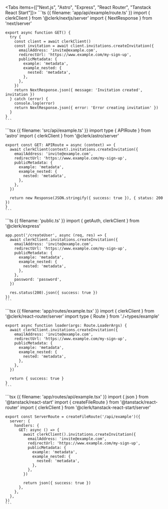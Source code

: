 <Tabs items={["Next.js", "Astro", "Express", "React Router", "Tanstack React Start"]}>
  <Tab>
    ```ts {{ filename: 'app/api/example/route.ts' }}
    import { clerkClient } from '@clerk/nextjs/server'
    import { NextResponse } from 'next/server'

    export async function GET() {
      try {
        const client = await clerkClient()
        const invitation = await client.invitations.createInvitation({
          emailAddress: 'invite@example.com',
          redirectUrl: 'https://www.example.com/my-sign-up',
          publicMetadata: {
            example: 'metadata',
            example_nested: {
              nested: 'metadata',
            },
          },
        })
        return NextResponse.json({ message: 'Invitation created', invitation })
      } catch (error) {
        console.log(error)
        return NextResponse.json({ error: 'Error creating invitation' })
      }
    }
    ```
  </Tab>

  <Tab>
    ```tsx {{ filename: 'src/api/example.ts' }}
    import type { APIRoute } from 'astro'
    import { clerkClient } from '@clerk/astro/server'

    export const GET: APIRoute = async (context) => {
      await clerkClient(context).invitations.createInvitation({
        emailAddress: 'invite@example.com',
        redirectUrl: 'https://www.example.com/my-sign-up',
        publicMetadata: {
          example: 'metadata',
          example_nested: {
            nested: 'metadata',
          },
        },
      })

      return new Response(JSON.stringify({ success: true }), { status: 200 })
    }
    ```
  </Tab>

  <Tab>
    ```ts {{ filename: 'public.ts' }}
    import { getAuth, clerkClient } from '@clerk/express'

    app.post('/createUser', async (req, res) => {
      await clerkClient.invitations.createInvitation({
        emailAddress: 'invite@example.com',
        redirectUrl: 'https://www.example.com/my-sign-up',
        publicMetadata: {
          example: 'metadata',
          example_nested: {
            nested: 'metadata',
          },
        },
        password: 'password',
      })

      res.status(200).json({ success: true })
    })
    ```
  </Tab>

  <Tab>
    ```tsx {{ filename: 'app/routes/example.tsx' }}
    import { clerkClient } from '@clerk/react-router/server'
    import type { Route } from './+types/example'

    export async function loader(args: Route.LoaderArgs) {
      await clerkClient.invitations.createInvitation({
        emailAddress: 'invite@example.com',
        redirectUrl: 'https://www.example.com/my-sign-up',
        publicMetadata: {
          example: 'metadata',
          example_nested: {
            nested: 'metadata',
          },
        },
      })

      return { success: true }
    }
    ```
  </Tab>

  <Tab>
    ```tsx {{ filename: 'app/routes/api/example.tsx' }}
    import { json } from '@tanstack/react-start'
    import { createFileRoute } from '@tanstack/react-router'
    import { clerkClient } from '@clerk/tanstack-react-start/server'

    export const ServerRoute = createFileRoute('/api/example')({
      server: {
        handlers: {
          GET: async () => {
            await clerkClient().invitations.createInvitation({
              emailAddress: 'invite@example.com',
              redirectUrl: 'https://www.example.com/my-sign-up',
              publicMetadata: {
                example: 'metadata',
                example_nested: {
                  nested: 'metadata',
                },
              },
            })

            return json({ success: true })
          },
        },
      },
    })
    ```
  </Tab>
</Tabs>

